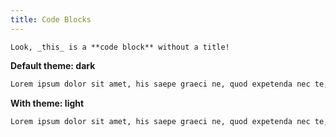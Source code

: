 ```yaml
---
title: Code Blocks
---
```


```
Look, _this_ is a **code block** without a title!
```

**Default theme: dark**

```md title="The title of the code block"
Lorem ipsum dolor sit amet, his saepe graeci ne, quod expetenda nec te, at enim decore salutatus vim. Et mazim accumsan abhorreant vix, habeo homero eligendi sed in, qui no rebum etiam. Id case semper repudiare vis, duo ei fabulas theophrastus, natum assum tamquam no usu. Sint aliquip indoctum id ius. Cu vis solum tempor recusabo. Porro quodsi appellantur id quo. Mazim dicunt moderatius ea vis, nonumy accumsan vel ex.
```

**With theme: light**

```md title="The title of the code block" useThemeLight
Lorem ipsum dolor sit amet, his saepe graeci ne, quod expetenda nec te, at enim decore salutatus vim. Et mazim accumsan abhorreant vix, habeo homero eligendi sed in, qui no rebum etiam. Id case semper repudiare vis, duo ei fabulas theophrastus, natum assum tamquam no usu. Sint aliquip indoctum id ius. Cu vis solum tempor recusabo. Porro quodsi appellantur id quo. Mazim dicunt moderatius ea vis, nonumy accumsan vel ex.
```
